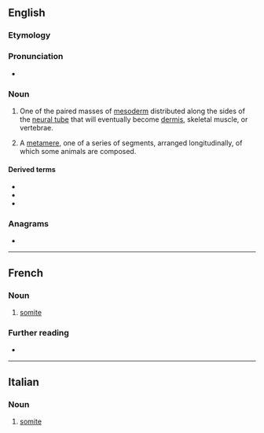 {{also|Somite}}
==English==

===Etymology===
{{suffix|soma|ite|lang=en}}

===Pronunciation===
* {{a|US}} {{IPA|/ˈsoʊmaɪt/|lang=en}}

===Noun===
{{en-noun}}

# {{lb|en|embryology}} One of the paired masses of [[mesoderm]] distributed along the sides of the [[neural tube]] that will eventually become [[dermis]], skeletal muscle, or vertebrae.
# {{lb|en|anatomy}} A [[metamere]], one of a series of segments, arranged longitudinally, of which some animals are composed.

====Derived terms====
* {{l|en|somitic}}
* {{l|en|somitogenesis}}
* {{l|en|somitomere}}

===Anagrams===
* {{anagrams|en|Tomeis|mitose|osmite}}

----

==French==

===Noun===
{{fr-noun|m}}

# {{lb|fr|biology|entomology}} [[#English|somite]]

===Further reading===
* {{R:TLFi}}

----

==Italian==

===Noun===
{{it-noun|m}}

# {{lb|it|biology|entomology}} [[#English|somite]]